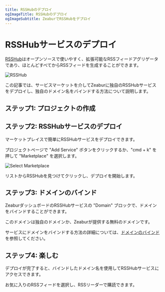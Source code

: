 ```yaml
---
title: RSSHubのデプロイ
ogImageTitle: RSSHubのデプロイ
ogImageSubtitle: ZeaburでRSSHubをデプロイ
---
```


# RSSHubサービスのデプロイ

[RSSHub](https://rsshub.app)はオープンソースで使いやすく、拡張可能なRSSフィードアグリゲータであり、ほとんどすべてからRSSフィードを生成することができます。

![RSSHub](/marketplace/rsshub/intro.png)

この記事では、サービスマーケットを介してZeaburに独自のRSSHubサービスをデプロイし、独自のドメイン名をバインドする方法について説明します。

## ステップ1: プロジェクトの作成

<CreateProject />

## ステップ2: RSSHubサービスのデプロイ

マーケットプレイスで簡単にRSSHubサービスをデプロイできます。

プロジェクトページで "Add Service" ボタンをクリックするか、"cmd + k" を押して "Marketplace" を選択します。

![Select Marketplace](/deploy/common/select-service.en-US.png)

リストからRSSHubを見つけてクリックし、デプロイを開始します。

## ステップ3: ドメインのバインド

ZeaburダッシュボードのRSSHubサービスの "Domain" ブロックで、ドメインをバインドすることができます。

このドメインは独自のドメインか、Zeaburが提供する無料のドメインです。

サービスにドメインをバインドする方法の詳細については、[ドメインのバインド](/deploy/domain-binding) を参照してください。

## ステップ4: 楽しむ

デプロイが完了すると、バインドしたドメイン名を使用してRSSHubサービスにアクセスできます。

お気に入りのRSSフィードを選択し、RSSリーダーで購読できます。
